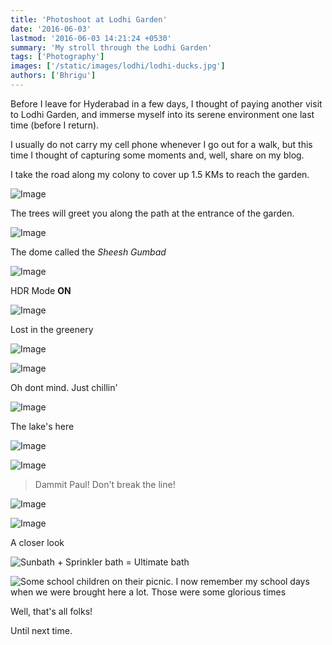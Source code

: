 ```yaml
---
title: 'Photoshoot at Lodhi Garden'
date: '2016-06-03'
lastmod: '2016-06-03 14:21:24 +0530'
summary: 'My stroll through the Lodhi Garden'
tags: ['Photography']
images: ['/static/images/lodhi/lodhi-ducks.jpg']
authors: ['Bhrigu']
---
```


Before I leave for Hyderabad in a few days, I thought of paying another visit to Lodhi Garden, and immerse myself into its serene environment one last time (before I return). 

I usually do not carry my cell phone whenever I go out for a walk, but this time I thought of capturing some moments and, well, share on my blog.


I take the road along my colony to cover up 1.5 KMs to reach the garden.

![Image](/static/images/lodhi/1.jpg)


The trees will greet you along the path at the entrance of the garden.


![Image](/static/images/lodhi/2.jpg)


The dome called the *Sheesh Gumbad*

![Image](/static/images/lodhi/3.jpg)



HDR Mode **ON**


![Image](/static/images/lodhi/4.jpg)


Lost in the greenery

![Image](/static/images/lodhi/5.jpg)

![Image](/static/images/lodhi/6.jpg)



Oh dont mind. Just chillin'

![Image](/static/images/lodhi/7.jpg)


The lake's here

![Image](/static/images/lodhi/8.jpg)

![Image](/static/images/lodhi/9.jpg)


> Dammit Paul! Don't break the line!



![Image](/static/images/lodhi/10.jpg)


![Image](/static/images/lodhi/10.jpg)


A closer look

![Sunbath + Sprinkler bath = Ultimate bath](/static/images/lodhi/11.jpg)


![Some school children on their picnic. I now remember my school days when we were brought here a lot. Those were some glorious times](/static/images/lodhi/12.jpg)


Well, that's all folks!

Until next time.
